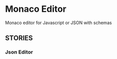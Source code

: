 

<style>{`
  .error.required + *::after {
    display: block;
    content: 'Value is required';
    color: red;
  }
`}</style>
<Meta of={EditorStories} />

# Monaco Editor 

Monaco editor for Javascript or JSON with schemas

<Canvas of={EditorStories.Primary}/>

<Controls />

<h2 className="h6 sb-unstyled fw-light">STORIES</h2>

### Json Editor
<Canvas of={EditorStories.JsonEditor}/>